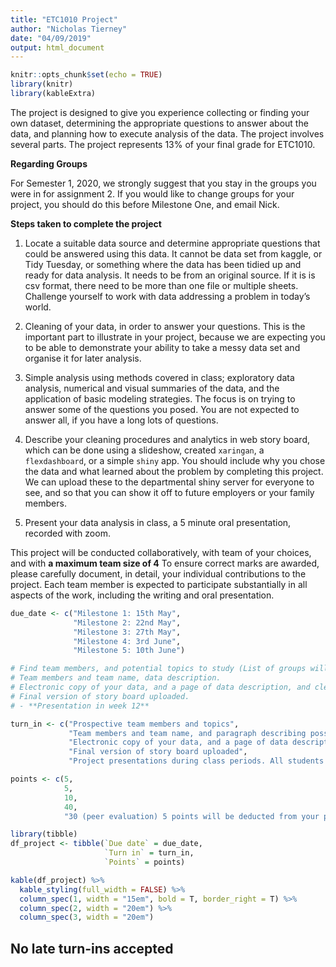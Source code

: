 ```yaml
---
title: "ETC1010 Project"
author: "Nicholas Tierney"
date: "04/09/2019"
output: html_document
---
```


```r
knitr::opts_chunk$set(echo = TRUE)
library(knitr)
library(kableExtra)
```

The project is designed to give you experience collecting or finding your own dataset, determining the
appropriate questions to answer about the data, and planning how to execute analysis of the data.  The project involves several parts. The project represents 13\% of your final grade for ETC1010.

**Regarding Groups**

For Semester 1, 2020, we strongly suggest that you stay in the groups you were in for assignment 2. If you would like to change groups for your project, you should do this before Milestone One, and email Nick.

**Steps taken to complete the project**

1. Locate a suitable data source and determine appropriate questions that could be answered using this data. It cannot be data set from kaggle, or Tidy Tuesday, or something where the data has been tidied up and ready for data analysis. It needs to be from an original source. If it is is csv format, there need to be more than one file or multiple sheets. Challenge yourself to work with data addressing a problem in today's world.

2. Cleaning of your data, in order to answer your questions. This is the important part to illustrate in your project, because we are expecting you to be able to demonstrate your ability to take a messy data set and organise it for later analysis.

3. Simple analysis using methods covered in class; exploratory data analysis, numerical and visual summaries of the data, and the application of basic modeling strategies. The focus is on trying to answer some of the questions you posed. You are not expected to answer all, if you have a long lots of questions. 

4. Describe your cleaning procedures and analytics in web story board, which can be done using a slideshow, created `xaringan`, a `flexdashboard`, or a simple `shiny` app. You  should include why you chose the data and what learned about the problem by completing this project. We can upload these to the departmental shiny server for everyone to see, and so that you can show it off to future employers or your family members.

5.  Present your data analysis in class, a 5 minute oral presentation, recorded with zoom.

This project will be conducted collaboratively, with team of your choices, and with  **a maximum team size of 4** To ensure correct marks are awarded, please carefully document, in detail, your individual contributions to the project. Each team member is expected to participate substantially in all aspects of the work, including the writing and oral presentation.

```r
due_date <- c("Milestone 1: 15th May",
              "Milestone 2: 22nd May", 
              "Milestone 3: 27th May",
              "Milestone 4: 3rd June",
              "Milestone 5: 10th June")

# Find team members, and potential topics to study (List of groups will be posted here)
# Team members and team name, data description.
# Electronic copy of your data, and a page of data description, and cleaning done, or needing to be done.
# Final version of story board uploaded. 
# - **Presentation in week 12**

turn_in <- c("Prospective team members and topics",
             "Team members and team name, and paragraph describing possible data sets, with links to the data sources.",
             "Electronic copy of your data, and a page of data description, and cleaning done, or needing to be done.",
             "Final version of story board uploaded",
             "Project presentations during class periods. All students are expected to attend, and points will be de- ducted for non-attendance.")

points <- c(5,
            5,
            10,
            40,
            "30 (peer evaluation) 5 points will be deducted from your presenta- tion score if you do not attend for the entire class, and 5 points if you skip the class where you did not present.")

library(tibble)
df_project <- tibble(`Due date` = due_date,
                     `Turn in` = turn_in,
                     `Points` = points)

```

```r
kable(df_project) %>%
  kable_styling(full_width = FALSE) %>%
  column_spec(1, width = "15em", bold = T, border_right = T) %>%
  column_spec(2, width = "20em") %>%
  column_spec(3, width = "20em")
```


## No late turn-ins accepted
